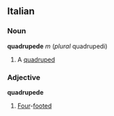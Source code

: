 ==Italian==
===Noun===
'''quadrupede''' ''m'' (''plural'' quadrupedi)
#A [[quadruped]]

===Adjective===
'''quadrupede'''
#[[Four]]-[[foot]]ed